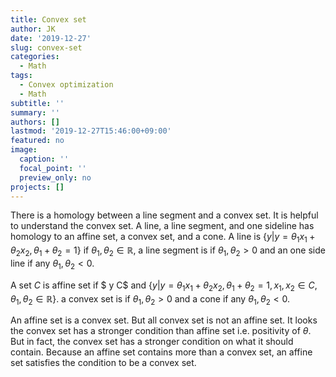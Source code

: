 ```yaml
---
title: Convex set
author: JK
date: '2019-12-27'
slug: convex-set
categories:
  - Math
tags:
  - Convex optimization
  - Math
subtitle: ''
summary: ''
authors: []
lastmod: '2019-12-27T15:46:00+09:00'
featured: no
image:
  caption: ''
  focal_point: ''
  preview_only: no
projects: []
---
```

There is a homology between a line segment and a convex set. It is helpful to understand the convex set. A line, a line segment, and one sideline has homology to an affine set, a convex set, and a cone.
A line is $\{y|y=\theta_1 x_1 + \theta_2 x_2, \theta_1 + \theta_2 = 1\}$ if $\theta_1, \theta_2 \in \mathbb{R}$, a line segment is if $\theta_1, \theta_2 > 0$ and an one side line if any $\theta_1, \theta_2 < 0$. 

A set $C$ is affine set if $ y \in C$ and $\{y|y=\theta_1 x_1 + \theta_2 x_2, \theta_1 + \theta_2 = 1, x_1, x_2 \in C, \theta_1, \theta_2 \in \mathbb{R} \}$. a convex set is if $\theta_1, \theta_2 > 0$ and a cone if any $\theta_1, \theta_2 < 0$. 

An affine set is a convex set. But all convex set is not an affine set. It looks the convex set has a stronger condition than affine set i.e. positivity of $\theta$. But in fact, the convex set has a stronger condition on what it should contain. Because an affine set contains more than a convex set, an affine set satisfies the condition to be a convex set.
